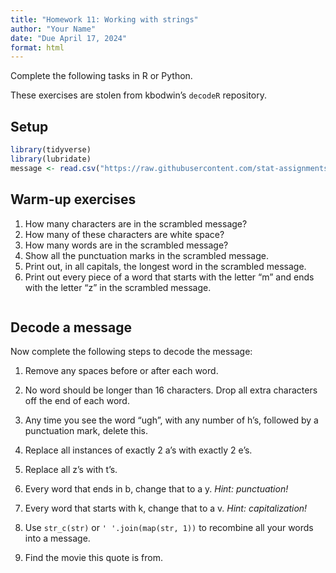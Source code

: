 ```yaml
---
title: "Homework 11: Working with strings"
author: "Your Name"
date: "Due April 17, 2024"
format: html
---
```


Complete the following tasks in R or Python. 

These exercises are stolen from kbodwin's `decodeR` repository.

## Setup

```r
library(tidyverse)
library(lubridate)
message <- read.csv("https://raw.githubusercontent.com/stat-assignments/strings-decoder/main/message.txt", stringsAsFactors = FALSE)$Word
```


## Warm-up exercises

1. How many characters are in the scrambled message?
2. How many of these characters are white space?
3. How many words are in the scrambled message?
4. Show all the punctuation marks in the scrambled message.
5. Print out, in all capitals, the longest word in the scrambled message.
6. Print out every piece of a word that starts with the letter "m" and ends with the letter "z" in the scrambled message.

```r

```


## Decode a message

Now complete the following steps to decode the message:

1. Remove any spaces before or after each word.


2. No word should be longer than 16 characters. Drop all extra characters off the end of each word.


3. Any time you see the word "ugh", with any number of h's, followed by a punctuation mark, delete this.


4. Replace all instances of exactly 2 a's with exactly 2 e's.


5. Replace all z's with t's.


6. Every word that ends in b, change that to a y.  *Hint: punctuation!*


7. Every word that starts with k, change that to a v.  *Hint: capitalization!*


8. Use `str_c(str)` or `' '.join(map(str, 1))` to recombine all your words into a message.


9. Find the movie this quote is from.
